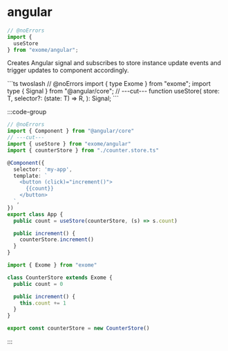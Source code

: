 # angular

```ts twoslash
// @noErrors
import {
  useStore
} from "exome/angular";
```

<div className="api-explore">
<p className="api-explore-comment">
Creates Angular signal and subscribes to store instance update events and trigger updates to component accordingly.
</p>
```ts twoslash
// @noErrors
import { type Exome } from "exome";
import type { Signal } from "@angular/core";
// ---cut---
function useStore<T extends Exome, R = T>(
  store: T,
  selector?: (state: T) => R,
): Signal<R>;
```
</div>

:::code-group

```ts twoslash [example.ts]
// @noErrors
import { Component } from "@angular/core"
// ---cut---
import { useStore } from "exome/angular"
import { counterStore } from "./counter.store.ts"

@Component({
  selector: 'my-app',
  template: `
    <button (click)="increment()">
      {{count}}
    </button>
  `,
})
export class App {
  public count = useStore(counterStore, (s) => s.count)

  public increment() {
    counterStore.increment()
  }
}
```

```ts twoslash [counter.store.ts] filename="counter.store.ts"
import { Exome } from "exome"

class CounterStore extends Exome {
  public count = 0

  public increment() {
    this.count += 1
  }
}

export const counterStore = new CounterStore()
```

:::
